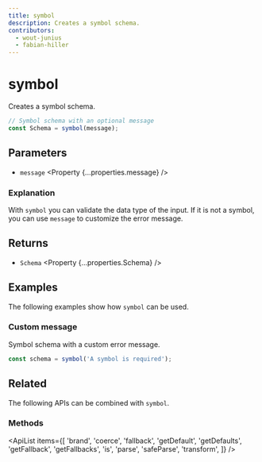 ```yaml
---
title: symbol
description: Creates a symbol schema.
contributors:
  - wout-junius
  - fabian-hiller
---
```



# symbol

Creates a symbol schema.

```ts
// Symbol schema with an optional message
const Schema = symbol(message);
```

## Parameters

- `message` <Property {...properties.message} />

### Explanation

With `symbol` you can validate the data type of the input. If it is not a symbol, you can use `message` to customize the error message.

## Returns

- `Schema` <Property {...properties.Schema} />

## Examples

The following examples show how `symbol` can be used.

### Custom message

Symbol schema with a custom error message.

```ts
const schema = symbol('A symbol is required');
```

## Related

The following APIs can be combined with `symbol`.

### Methods

<ApiList
  items={[
    'brand',
    'coerce',
    'fallback',
    'getDefault',
    'getDefaults',
    'getFallback',
    'getFallbacks',
    'is',
    'parse',
    'safeParse',
    'transform',
  ]}
/>

